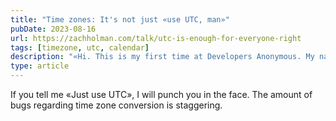 ```yaml
---
title: "Time zones: It's not just «use UTC, man»"
pubDate: 2023-08-16
url: https://zachholman.com/talk/utc-is-enough-for-everyone-right
tags: [timezone, utc, calendar]
description: "«Hi. This is my first time at Developers Anonymous. My name is Tomas, I'm a coder and I've built a calendar»...  Time zones are f***ing hard. The last 6 months I've reported and fixed bugs in Moment, dayjs, date-fns-tz and React Aria."
type: article
---
```


If you tell me «Just use UTC», I will punch you in the face.
The amount of bugs regarding time zone conversion is staggering.


